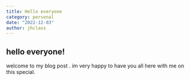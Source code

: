 ```yaml
---
title: Hello everyone
category: personal
date: "2022-12-03"
author: jhclass
---
```


## hello everyone!

welcome to my blog post . im very happy to have you all here with me on this special.